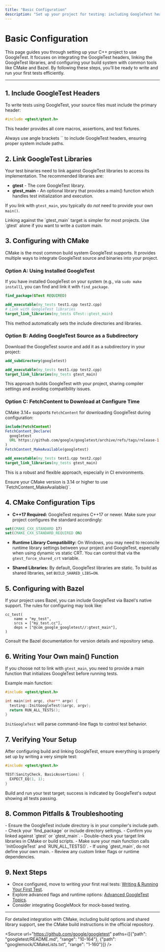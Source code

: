 ```yaml
---
title: "Basic Configuration"
description: "Set up your project for testing: including GoogleTest headers, linking libraries, and integrating with your build system. This page focuses on typical CMake and Bazel usage, with guidance for source inclusion, target setup, and linking practices."
---
```


# Basic Configuration

This page guides you through setting up your C++ project to use GoogleTest. It focuses on integrating the GoogleTest headers, linking the GoogleTest libraries, and configuring your build system with common tools like CMake and Bazel. By following these steps, you’ll be ready to write and run your first tests efficiently.

---

## 1. Include GoogleTest Headers

To write tests using GoogleTest, your source files must include the primary header:

```cpp
#include <gtest/gtest.h>
```

This header provides all core macros, assertions, and test fixtures.

<Check>
Always use angle brackets `<gtest/gtest.h>` to include GoogleTest headers, ensuring proper system include paths.
</Check>


## 2. Link GoogleTest Libraries

Your test binaries need to link against GoogleTest libraries to access its implementation. The recommended libraries are:

- **gtest** - The core GoogleTest library.
- **gtest_main** - An optional library that provides a main() function which handles test initialization and execution.

If you link with `gtest_main`, you typically do *not* need to provide your own `main()`.

<Note>
Linking against the `gtest_main` target is simpler for most projects. Use `gtest` alone if you want to write a custom main.
</Note>


## 3. Configuring with CMake

CMake is the most common build system GoogleTest supports. It provides multiple ways to integrate GoogleTest source and binaries into your project.

### Option A: Using Installed GoogleTest

If you have installed GoogleTest on your system (e.g., via `sudo make install`), you can find and link it with `find_package`.

```cmake
find_package(GTest REQUIRED)

add_executable(my_tests test1.cpp test2.cpp)
# Link with GoogleTest libraries
target_link_libraries(my_tests GTest::gtest_main)
```

This method automatically sets the include directories and libraries.

### Option B: Adding GoogleTest Source as a Subdirectory

Download the GoogleTest source and add it as a subdirectory in your project:

```cmake
add_subdirectory(googletest)

add_executable(my_tests test1.cpp test2.cpp)
target_link_libraries(my_tests gtest_main)
```

This approach builds GoogleTest with your project, sharing compiler settings and avoiding compatibility issues.

### Option C: FetchContent to Download at Configure Time

CMake 3.14+ supports `FetchContent` for downloading GoogleTest during configuration:

```cmake
include(FetchContent)
FetchContent_Declare(
  googletest
  URL https://github.com/google/googletest/archive/refs/tags/release-1.12.1.zip
)
FetchContent_MakeAvailable(googletest)

add_executable(my_tests test1.cpp test2.cpp)
target_link_libraries(my_tests gtest_main)
```

This is a robust and flexible approach, especially in CI environments.

<Warning>
Ensure your CMake version is 3.14 or higher to use `FetchContent_MakeAvailable()`.
</Warning>


## 4. CMake Configuration Tips

- **C++17 Required:** GoogleTest requires C++17 or newer. Make sure your project configures the standard accordingly:

```cmake
set(CMAKE_CXX_STANDARD 17)
set(CMAKE_CXX_STANDARD_REQUIRED ON)
```

- **Runtime Library Compatibility:** On Windows, you may need to reconcile runtime library settings between your project and GoogleTest, especially when using dynamic vs static CRT. You can control that via the `gtest_force_shared_crt` variable.

- **Shared Libraries:** By default, GoogleTest libraries are static. To build as shared libraries, set `BUILD_SHARED_LIBS=ON`.


## 5. Configuring with Bazel

If your project uses Bazel, you can include GoogleTest via Bazel's native support. The rules for configuring may look like:

```bazel
cc_test(
    name = "my_test",
    srcs = ["my_test.cc"],
    deps = ["@com_google_googletest//:gtest_main"],
)
```

Consult the Bazel documentation for version details and repository setup.


## 6. Writing Your Own main() Function

If you choose not to link with `gtest_main`, you need to provide a main function that initializes GoogleTest before running tests.

Example main function:

```cpp
#include <gtest/gtest.h>

int main(int argc, char** argv) {
  testing::InitGoogleTest(&argc, argv);
  return RUN_ALL_TESTS();
}
```

`InitGoogleTest` will parse command-line flags to control test behavior.


## 7. Verifying Your Setup

After configuring build and linking GoogleTest, ensure everything is properly set up by writing a very simple test:

```cpp
#include <gtest/gtest.h>

TEST(SanityCheck, BasicAssertions) {
  EXPECT_EQ(1, 1);
}
```

Build and run your test target; success is indicated by GoogleTest's output showing all tests passing.


## 8. Common Pitfalls & Troubleshooting

<AccordionGroup title="Common Configuration Issues">
<Accordion title="Header Not Found Errors">
- Ensure the GoogleTest include directory is in your compiler's include path.
- Check your `find_package` or include directory settings.
</Accordion>

<Accordion title="Linker Errors (Undefined Symbols)">
- Confirm you linked against `gtest` or `gtest_main`.
- Double-check your target link libraries in CMake or build scripts.
</Accordion>

<Accordion title="Runtime Errors or Tests Not Running">
- Make sure your main function calls `InitGoogleTest` and `RUN_ALL_TESTS()`.
- If using `gtest_main`, do not define your own main.
- Review any custom linker flags or runtime dependencies.
</Accordion>
</AccordionGroup>


## 9. Next Steps

- Once configured, move to writing your first real tests: [Writing & Running Your First Test](../configuration-first-run/first-test).
- Explore advanced flags and runtime options: [Advanced GoogleTest Topics](../../docs/advanced.md).
- Consider integrating GoogleMock for mock-based testing.


---

<Note>
For detailed integration with CMake, including build options and shared library support, see the CMake build instructions in the official repository.
</Note>

<Source url="https://github.com/google/googletest" paths={[{"path": "googletest/README.md", "range": "10-164"}, {"path": "googlemock/CMakeLists.txt", "range": "1-160"}]} />